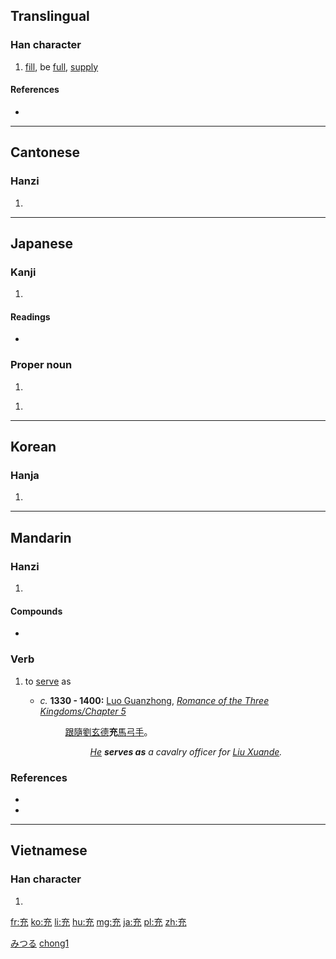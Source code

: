 ==Translingual==

===Han character===
{{Han char|rn=10|rad=儿|as=04|sn=6|four=0021<sub>3</sub>|canj=卜戈竹山 (YIHU)|ids=⿳[[亠]][[厶]][[儿]]}}

# [[fill]], be [[full]], [[supply]]

====References====
* {{Han ref|kx=0124.010|dkj=01345|dj=0260.010|hdz=10269.020|uh=5145|ud=20805|bh=A552|bd=42322}}

----

==Cantonese==

===Hanzi===
{{yue-hanzi|jyut=[[cung1]]|y=chung1}}

# {{defn|lang=yue|sort=儿03}}

----

==Japanese==

===Kanji===
{{ja-kanji|grade=c|rs=儿03}}

# {{defn|lang=ja|sort=儿03}}

====Readings====
* {{ja-readings|on=[[じゅう]] (jū), [[しゅう]] (shū)|kun=[[あてる]] (ateru), [[みちる]] (michiru), [[みたす]] (mitasu)}}

===Proper noun===
{{ja-pos|k|proper|hira=みつる|rom=Mitsuru}}

# {{given name|male|lang=ja}}

{{ja-pos|k|proper|hira=たかし|rom=Takashi}}

# {{given name|male|lang=ja}}

[[Category:Japanese male given names|みつる]]

----

==Korean==

===Hanja===
{{ko-hanja|hangeul=충|rv=chung|mr=ch'ung}}

# {{defn|lang=ko|sort=儿03}}

----

==Mandarin==

===Hanzi===
{{cmn-hanzi|pin=[[chōng]] ([[chong1]])|wg=ch'ung<sup>1</sup>}}

# {{defn|lang=cmn|sort=儿03}}

====Compounds====
* {{l|cmn|减充血剂|tr=jiǎn chōng xiě jì}}

===Verb===
{{cmn-verb|ts|pin=chōng|pint=chong1|rs=儿03}}

# {{context|archaic|lang=cmn|sc=Hant|sort=儿03}} to [[serve]] as
#* ''c.'' '''1330 - 1400:''' [[w:Luo Guanzhong|Luo Guanzhong]], ''[[s:Romance of the Three Kingdoms/Chapter 5#22|Romance of the Three Kingdoms/Chapter 5]]''
#*: [[跟隨]][[劉玄德]]'''充'''[[馬]][[弓手]]。
#*:: ''[[w:Guan Yu|He]] '''serves as''' a cavalry officer for [[w:Liu Bei|Liu Xuande]].''

===References===
* {{cite web|url=http://dict.revised.moe.edu.tw/index.html|title=充|work=Guoyu Cidian On-line Mandarin Dictionary</i> (國語辭典)|language=Mandarin|accessdate=2008-04-04}}
* {{reference-book | last =  | first =  | authorlink =  | coauthors =  | year = 2007 | title = [[w:Hanyu Da Cidian|Hanyu Da Cidian 3.0]] | language = Mandarin | publisher = [[w:Commercial Press|Commercial Press]] | location = [[Hong Kong]] | id = ISBN 9789620702778}}

[[Category:Mandarin archaic terms in simplified script|chong1]]

----

==Vietnamese==

===Han character===
{{vi-hantu|[[sung]]|rs=儿03}}

# {{defn|lang=vi|sort=儿03}}

[[fr:充]]
[[ko:充]]
[[li:充]]
[[hu:充]]
[[mg:充]]
[[ja:充]]
[[pl:充]]
[[zh:充]]